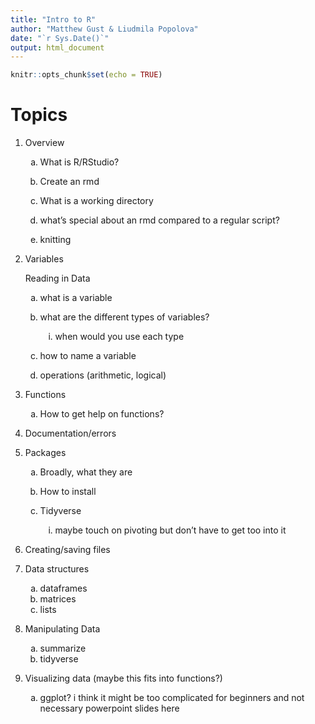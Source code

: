 ---
title: "Intro to R"
author: "Matthew Gust & Liudmila Popolova"
date: "`r Sys.Date()`"
output: html_document
---

```{r setup, include=FALSE}
knitr::opts_chunk$set(echo = TRUE)
```

# Topics

1. Overview

    a. What is R/RStudio?
    b. Create an rmd
    c. What is a working directory
    
      i. what's special about an rmd compared to a regular script?
    d. knitting

2. Variables

    Reading in Data

    a. what is a variable
    b. what are the different types of variables?
    
        i. when would you use each type
    
    c. how to name a variable
    d. operations (arithmetic, logical)

3. Functions
  
    a. How to get help on functions?

4. Documentation/errors

5. Packages

    a. Broadly, what they are
    b. How to install
    c. Tidyverse
    
        i. maybe touch on pivoting but don't have to get too into it

6. Creating/saving files

7. Data structures

    a. dataframes
    b. matrices
    c. lists

8. Manipulating Data
    
    a. summarize
    b. tidyverse

9. Visualizing data (maybe this fits into functions?)
    
    a. ggplot? i think it might be too complicated for beginners and not necessary
      powerpoint slides here
    
